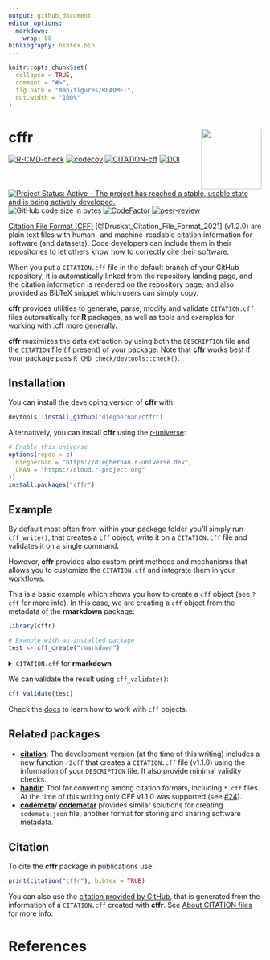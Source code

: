 ```yaml
---
output: github_document
editor_options: 
  markdown: 
    wrap: 80
bibliography: bibtex.bib
---
```


<!-- README.md is generated from README.Rmd. Please edit that file -->

```r
knitr::opts_chunk$set(
  collapse = TRUE,
  comment = "#>",
  fig.path = "man/figures/README-",
  out.width = "100%"
)
```

# cffr <img src="man/figures/logo.png" align="right" width="120"/>

<!-- badges: start -->

[![R-CMD-check](https://github.com/dieghernan/cffr/actions/workflows/check-full.yaml/badge.svg)](https://github.com/dieghernan/cffr/actions/workflows/check-full.yaml)
[![codecov](https://codecov.io/gh/dieghernan/cffr/branch/master/graph/badge.svg)](https://codecov.io/gh/dieghernan/cffr)
[![CITATION-cff](https://github.com/dieghernan/cffr/actions/workflows/cff-validator.yml/badge.svg)](https://github.com/dieghernan/cffr/actions/workflows/cff-validator.yml)
[![DOI](https://img.shields.io/badge/DOI-10.5281/zenodo.5509766-blue)](https://doi.org/10.5281/zenodo.5509766)
[![Project Status: Active – The project has reached a stable, usable state and is being actively developed.](https://www.repostatus.org/badges/latest/active.svg)](https://www.repostatus.org/#active)
![GitHub code size in bytes](https://img.shields.io/github/languages/code-size/dieghernan/cffr)
[![CodeFactor](https://www.codefactor.io/repository/github/dieghernan/cffr/badge)](https://www.codefactor.io/repository/github/dieghernan/cffr)
[![peer-review](https://badges.ropensci.org/463_status.svg)](https://github.com/ropensci/software-review/issues/463)
<!-- badges: end -->

[Citation File Format (CFF)](https://citation-file-format.github.io/)
[@Druskat_Citation_File_Format_2021] (v1.2.0) are plain text files with human- and
machine-readable citation information for software (and datasets). Code
developers can include them in their repositories to let others know how to
correctly cite their software.

When you put a `CITATION.cff` file in the default branch of your GitHub
repository, it is automatically linked from the repository landing page, and the
citation information is rendered on the repository page, and also provided as
BibTeX snippet which users can simply copy.

**cffr** provides utilities to generate, parse, modify and validate
`CITATION.cff` files automatically for **R**
packages, as well as tools and examples
for working with .cff more generally.

**cffr** maximizes the data extraction by using both the `DESCRIPTION` file 
and the `CITATION` file (if present) of your package. Note that **cffr** works
best if your package pass `R CMD check/devtools::check()`.



## Installation

You can install the developing version of **cffr** with:

```r
devtools::install_github("dieghernan/cffr")
```

Alternatively, you can install **cffr** using the
[r-universe](https://dieghernan.r-universe.dev/ui#builds):

```r
# Enable this universe
options(repos = c(
  dieghernan = "https://dieghernan.r-universe.dev",
  CRAN = "https://cloud.r-project.org"
))
install.packages("cffr")
```

## Example

By default most often from within your package folder you'll simply run
`cff_write()`, that creates a `cff` object, write it on a `CITATION.cff`
file and validates it on a single command.

However, **cffr** provides also custom print methods and mechanisms that
allows you to customize the `CITATION.cff` and integrate them in your 
workflows.

This is a basic example which shows you how to create a `cff` object 
(see `?cff` for more info). In this case, we are creating a `cff` object
from the metadata of the **rmarkdown** package:

```r
library(cffr)

# Example with an installed package
test <- cff_create("rmarkdown")
```

<details><summary>
<code>CITATION.cff</code> for <strong>rmarkdown</strong></summary>


```r

test
```

</details>

<p>
<p>
<p>

We can validate the result using `cff_validate()`:

```r

cff_validate(test)
```



Check the [docs](https://dieghernan.github.io/cffr/reference/index.html) to
learn how to work with `cff` objects.


## Related packages

- [**citation**](https://github.com/pik-piam/citation/): The development 
  version (at the time of this writing) includes a new function `r2cff` that
  creates a `CITATION.cff` file (v1.1.0) using the information of your 
  `DESCRIPTION` file. It also provide minimal validity checks.
- [**handlr**](https://github.com/ropensci/handlr): Tool for converting among 
  citation formats, including `*.cff` files. At the time of
  this writing only CFF v1.1.0 was supported (see
  [#24](https://github.com/ropensci/handlr/issues/24)).
- [**codemeta**](https://github.com/cboettig/codemeta)/
  [**codemetar**](https://github.com/ropensci/codemetar) provides similar 
  solutions for creating `codemeta.json` file, another format for storing and
  sharing software metadata.


## Citation

To cite the **cffr** package in publications use:

```r
print(citation("cffr"), bibtex = TRUE)
```

You can also use the [citation provided by GitHub](https://github.com/dieghernan/cffr), 
that is generated from the information of a 
`CITATION.cff` created with **cffr**. See 
[About CITATION files](https://docs.github.com/en/repositories/managing-your-repositorys-settings-and-features/customizing-your-repository/about-citation-files)
for more info.

# References

